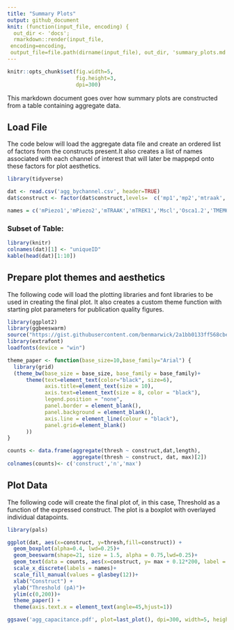 ```yaml
---
title: "Summary Plots"
output: github_document
knit: (function(input_file, encoding) {
  out_dir <- 'docs';
  rmarkdown::render(input_file,
 encoding=encoding,
 output_file=file.path(dirname(input_file), out_dir, 'summary_plots.md'))})
---
```


```r
knitr::opts_chunk$set(fig.width=5, 
                      fig.height=3,
                      dpi=300)
```

This markdown document goes over how summary plots are constructed from a table containing aggregate data.

## Load File

The code below will load the aggregate data file and create an ordered list of factors from the constructs present.It also creates a list of names associated with each channel of interest that will later be mappepd onto these factors for plot aesthetics.

```r

library(tidyverse)

dat <- read.csv('agg_bychannel.csv', header=TRUE)
dat$construct <- factor(dat$construct,levels=  c('mp1','mp2','mtraak','mtrek1','mscl','osca12','tmem63a','tmem63b','trpa1','trpv4','pkd2l1','yfp'))

names = c('mPiezo1','mPiezo2','mTRAAK','mTREK1','Mscl','Osca1.2','TMEM63a','TMEM63b','TRPA1','TRPV4','PKD2L1','YFP')

```
### Subset of Table:

```r
library(knitr)
colnames(dat)[1] <- "uniqueID"
kable(head(dat)[1:10])
```

## Prepare plot themes and aesthetics

The following code will load the plotting libraries and font libraries to be used in creating the final plot. It also creates a custom theme function with starting plot parameters for publication quality figures.


```r

library(ggplot2)
library(ggbeeswarm)
source("https://gist.githubusercontent.com/benmarwick/2a1bb0133ff568cbe28d/raw/fb53bd97121f7f9ce947837ef1a4c65a73bffb3f/geom_flat_violin.R")
library(extrafont)
loadfonts(device = "win")

theme_paper <- function(base_size=10,base_family="Arial") {
  library(grid)
  (theme_bw(base_size = base_size, base_family = base_family)+
      theme(text=element_text(color="black", size=6),
            axis.title=element_text(size = 10),
            axis.text=element_text(size = 8, color = "black"),
            legend.position = "none",
            panel.border = element_blank(),
            panel.background = element_blank(),
            axis.line = element_line(colour = "black"),
            panel.grid=element_blank()
      ))
}

counts <- data.frame(aggregate(thresh ~ construct,dat,length),
                     aggregate(thresh ~ construct, dat, max)[2])
colnames(counts)<- c('construct','n','max')

```

## Plot Data

The following code will create the final plot of, in this case, Threshold as a function of the expressed construct. The plot is a boxplot with overlayed individual datapoints.
```r
library(pals)

ggplot(dat, aes(x=construct, y=thresh,fill=construct)) +
  geom_boxplot(alpha=0.4, lwd=0.25)+
  geom_beeswarm(shape=21, size = 1.5, alpha = 0.75,lwd=0.25)+
  geom_text(data = counts, aes(x=construct, y= max + 0.12*200, label = paste('(',n,')', sep = "")))+
  scale_x_discrete(labels = names)+
  scale_fill_manual(values = glasbey(12))+
  xlab("Construct") +
  ylab("Threshold (pA)")+
  ylim(c(0,200))+
  theme_paper() +
  theme(axis.text.x = element_text(angle=45,hjust=1))

ggsave('agg_capacitance.pdf', plot=last_plot(), dpi=300, width=5, height=3, units= "in", dev=cairo_pdf)


```

